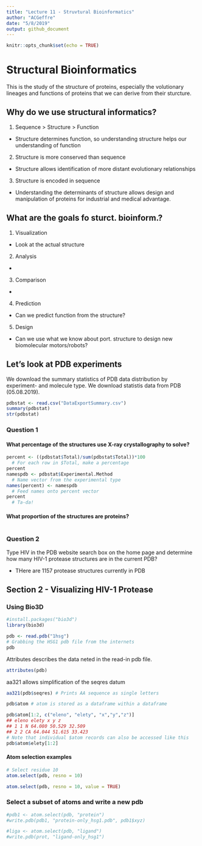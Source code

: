 ```yaml
---
title: "Lecture 11 - Struvtural Bioinformatics"
author: "ACGeffre"
date: "5/8/2019"
output: github_document
---
```


```r
knitr::opts_chunk$set(echo = TRUE)
```
# Structural Bioinformatics
This is the study of the structure of proteins, especially the volutionary lineages and functions of proteins that we can derive from their sturcture. 

## Why do we use structural informatics?
1. Sequence > Structure > Function
  + Structure determines function, so understanding structure helps our understanding of   function

2. Structure is more conserved than sequence
  + Structure allows identification of more distant evolutionary
relationships

3. Structure is encoded in sequence
 + Understanding the determinants of structure allows design and
manipulation of proteins for industrial and medical advantage.

## What are the goals fo sturct. bioinform.?
1. Visualization
  + Look at the actual structure
2. Analysis
  + 
3. Comparison
  + 
4. Prediction 
  + Can we predict function from the structure?
5. Design
  + Can we use what we know about port. structure to design new biomolecular motors/robots?

## Let's look at PDB experiments
We download the summary statistics of PDB data distribution by experiment- and molecule type. We download statistis data from PDB (05.08.2019).

```r
pdbstat <- read.csv("DataExportSummary.csv")
summary(pdbstat)
str(pdbstat)
```

### Question 1
#### What percentage of the structures use X-ray crystallography to solve?

```r
percent <- ((pdbstat$Total)/sum(pdbstat$Total))*100 
  # For each row in $Total, make a percentage
percent 
namespdb <- pdbstat$Experimental.Method
  # Name vector from the experimental type
names(percent) <- namespdb
  # Feed names onto percent vector
percent
  # Ta-da!
```


#### What proportion of the structures are proteins?

```r

```


### Question 2

Type HIV in the PDB website search box on the home page and determine how many HIV-1 protease structures are in the current PDB?

* THere are 1157 protease structures currently in PDB

## Section 2 - Visualizing HIV-1 Protease
### Using Bio3D

```r
#install.packages("bio3d")
library(bio3d)
```

```r
pdb <- read.pdb("1hsg")
# Grabbing the HSG1 pdb file from the internets
pdb
```

Attributes describes the data neted in the read-in pdb file.
```r
attributes(pdb)
```

aa321 allows simplification of the seqres datum
```r
aa321(pdb$seqres) # Prints AA sequence as single letters
```

```r
pdb$atom # atom is stored as a dataframe within a dataframe
```
```r
pdb$atom[1:2, c("eleno", "elety", "x","y","z")]
## eleno elety x y z
## 1 1 N 64.080 50.529 32.509
## 2 2 CA 64.044 51.615 33.423
# Note that individual $atom records can also be accessed like this
pdb$atom$elety[1:2]
```

#### Atom selection examples
```r
# Select residue 10
atom.select(pdb, resno = 10)

atom.select(pdb, resno = 10, value = TRUE)
```

### Select a subset of atoms and write a new pdb
```r
#pdb1 <- atom.select(pdb, "protein")
#write.pdb(pdb1, "protein-only_hsg1.pdb", pdb1$xyz)

#liga <- atom.select(pdb, "ligand")
#write.pdb(prot, "ligand-only_hsg1")
```

